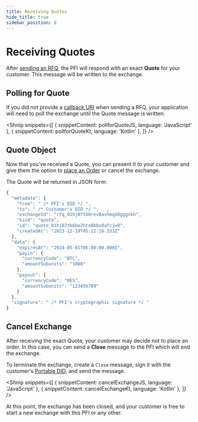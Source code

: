 ```yaml
---
title: Receiving Quotes
hide_title: true
sidebar_position: 8
---
```




<LanguageSwitcher languages="JavaScript, Kotlin" />

# Receiving Quotes

After [sending an RFQ](/docs/tbdex/wallet/send-rfq#send-rfq-to-pfi), the PFI will respond with an exact **Quote** for your customer. 
This message will be written to the exchange.

## Polling for Quote

If you did not provide a [callback URI](/docs/tbdex/wallet/send-rfq#send-rfq-to-pfi) when sending a RFQ, your application will need to poll the exchange until the Quote message is written:

<Shnip
  snippets={[
    { snippetContent: pollforQuoteJS, language: 'JavaScript' },
    { snippetContent: pollforQuoteKt, language: 'Kotlin' },
  ]}
/>

## Quote Object

Now that you've received a Quote, you can present it to your customer and give them the option to [place an Order](/docs/tbdex/wallet/place-order/) or cancel the exchange.

The Quote will be returned in JSON form:

```js
{
  "metadata": {
    "from": " /* PFI's DID */ ",    
    "to": " /* Customer's DID */ ",   ,
    "exchangeId": "rfq_01hj07tb0rev8avhmqd8gggnkh",
    "kind": "quote",
    "id": "quote_01hj07tb6be2htn8bbx8afcjw9",
    "createdAt": "2023-12-19T05:12:16.331Z"
  },
  "data": {
    "expiresAt": "2024-05-01T05:00:00.000Z",
    "payin": {
      "currencyCode": "BTC",
      "amountSubunits": "1000"
    },
    "payout": {
      "currencyCode": "KES",
      "amountSubunits": "123456789"
    }
  },
  "signature": " /* PFI's cryptographic signature */ "
}
```


## Cancel Exchange

After receiving the exact Quote, your customer may decide not to place an order. 
In this case, you can send a **Close** message to the PFI which will end the exchange.

To terminate the exchange, create a `Close` message, sign it with the customer's [Portable DID](/docs/web5/build/decentralized-identifiers/how-to-create-did#portable-did), and send the message.

<Shnip
  snippets={[
    { snippetContent: cancelExchangeJS, language: 'JavaScript' },
    { snippetContent: cancelExchangeKt, language: 'Kotlin' },
  ]}
/>

At this point, the exchange has been closed, and your customer is free to start a new exchange with this PFI or any other.


